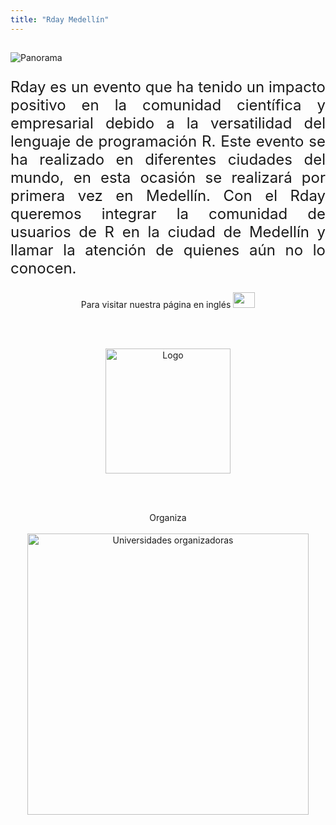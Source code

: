 ```yaml
---
title: "Rday Medellín"
---
```


<h2> </h2>

<img src="imagenes/medellin_esp.png" alt="Panorama">

<font size="5">
<p align="justify">Rday es un evento que ha tenido un impacto positivo en la comunidad científica y empresarial debido a la versatilidad del lenguaje de programación R. Este evento se ha realizado en diferentes ciudades del mundo, en esta ocasión se realizará por primera vez en Medellín. Con el Rday queremos integrar la comunidad de usuarios de R en la ciudad de Medellín y llamar la atención de quienes aún no lo conocen.</p>

</font>

<center>
Para visitar nuestra página en inglés
<a href="https://rdaymedellin.github.io/rday_eng"><img border="0" src="imagenes/ing.png" width="35" height="25"></a>
</center>

<br/>
<br/>

<center>
<img src="imagenes/hexalogo.jpg" alt="Logo" width="200" height="200">
</center>

<br/>
<br/>

<center>
Organiza
<br/>
<br/>
<img src="imagenes/auxiliar.png" alt="Universidades organizadoras" width="450" height="450">
</center>

